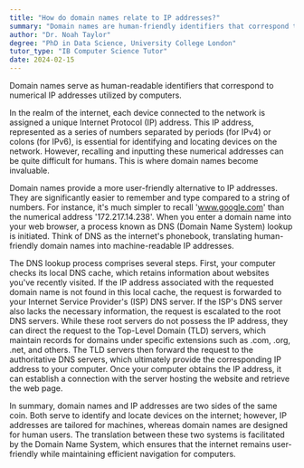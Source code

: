 ```yaml
---
title: "How do domain names relate to IP addresses?"
summary: "Domain names are human-friendly identifiers that correspond to numerical IP addresses used by computers."
author: "Dr. Noah Taylor"
degree: "PhD in Data Science, University College London"
tutor_type: "IB Computer Science Tutor"
date: 2024-02-15
---
```


Domain names serve as human-readable identifiers that correspond to numerical IP addresses utilized by computers.

In the realm of the internet, each device connected to the network is assigned a unique Internet Protocol (IP) address. This IP address, represented as a series of numbers separated by periods (for IPv4) or colons (for IPv6), is essential for identifying and locating devices on the network. However, recalling and inputting these numerical addresses can be quite difficult for humans. This is where domain names become invaluable.

Domain names provide a more user-friendly alternative to IP addresses. They are significantly easier to remember and type compared to a string of numbers. For instance, it's much simpler to recall 'www.google.com' than the numerical address '172.217.14.238'. When you enter a domain name into your web browser, a process known as DNS (Domain Name System) lookup is initiated. Think of DNS as the internet's phonebook, translating human-friendly domain names into machine-readable IP addresses.

The DNS lookup process comprises several steps. First, your computer checks its local DNS cache, which retains information about websites you've recently visited. If the IP address associated with the requested domain name is not found in this local cache, the request is forwarded to your Internet Service Provider's (ISP) DNS server. If the ISP's DNS server also lacks the necessary information, the request is escalated to the root DNS servers. While these root servers do not possess the IP address, they can direct the request to the Top-Level Domain (TLD) servers, which maintain records for domains under specific extensions such as .com, .org, .net, and others. The TLD servers then forward the request to the authoritative DNS servers, which ultimately provide the corresponding IP address to your computer. Once your computer obtains the IP address, it can establish a connection with the server hosting the website and retrieve the web page.

In summary, domain names and IP addresses are two sides of the same coin. Both serve to identify and locate devices on the internet; however, IP addresses are tailored for machines, whereas domain names are designed for human users. The translation between these two systems is facilitated by the Domain Name System, which ensures that the internet remains user-friendly while maintaining efficient navigation for computers.
    